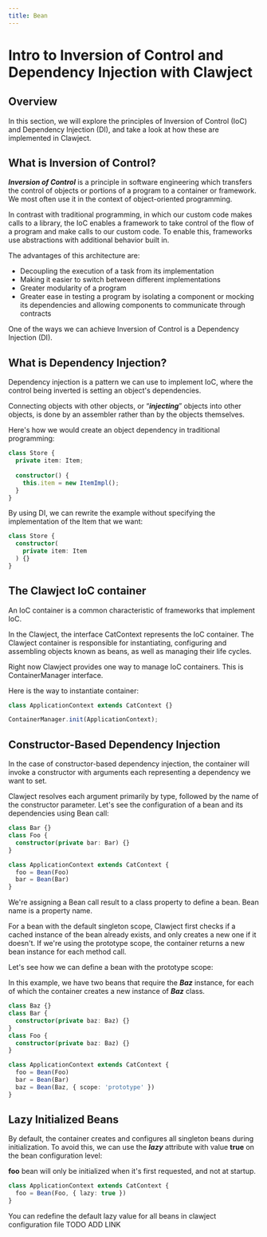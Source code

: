 ```yaml
---
title: Bean
---
```


# Intro to Inversion of Control and Dependency Injection with Clawject

## Overview

In this section, we will explore the principles of Inversion of Control (IoC) and Dependency Injection (DI),
and take a look at how these are implemented in Clawject.

## What is Inversion of Control?

***Inversion of Control*** is a principle in software engineering which transfers the control
of objects or portions of a program to a container or framework.
We most often use it in the context of object-oriented programming.

In contrast with traditional programming, in which our custom code makes calls to a library,
the IoC enables a framework to take control of the flow of a program and make calls to our custom code.
To enable this, frameworks use abstractions with additional behavior built in.

The advantages of this architecture are:
- Decoupling the execution of a task from its implementation
- Making it easier to switch between different implementations
- Greater modularity of a program
- Greater ease in testing a program by isolating a component or mocking its dependencies
and allowing components to communicate through contracts

One of the ways we can achieve Inversion of Control is a Dependency Injection (DI).

## What is Dependency Injection?
Dependency injection is a pattern we can use to implement IoC,
where the control being inverted is setting an object's dependencies.

Connecting objects with other objects, or “***injecting***” objects into other objects, is done by an assembler rather than by the objects themselves.

Here's how we would create an object dependency in traditional programming:

```ts
class Store {
  private item: Item;
    
  constructor() {
    this.item = new ItemImpl();
  }
}
```

By using DI, we can rewrite the example without specifying the implementation of the Item that we want:
```ts
class Store {
  constructor(
    private item: Item
  ) {}
}
```

## The Clawject IoC container

An IoC container is a common characteristic of frameworks that implement IoC.

In the Clawject, the interface CatContext represents the IoC container.
The Clawject container is responsible for instantiating, configuring and assembling objects known as beans,
as well as managing their life cycles.

Right now Clawject provides one way to manage IoC containers. This is ContainerManager interface.

Here is the way to instantiate container:

```ts
class ApplicationContext extends CatContext {}

ContainerManager.init(ApplicationContext);
```

## Constructor-Based Dependency Injection

In the case of constructor-based dependency injection,
the container will invoke a constructor with arguments each representing a dependency we want to set.

Clawject resolves each argument primarily by type, followed by the name of the constructor parameter.
Let's see the configuration of a bean and its dependencies using Bean call:

```ts
class Bar {}
class Foo {
  constructor(private bar: Bar) {}
}

class ApplicationContext extends CatContext {
  foo = Bean(Foo)
  bar = Bean(Bar)
}
```

We're assigning a Bean call result to a class property to define a bean.
Bean name is a property name.

For a bean with the default singleton scope, Clawject first checks if a cached instance of the bean already exists,
and only creates a new one if it doesn't. 
If we're using the prototype scope, the container returns a new bean instance for each method call.

Let's see how we can define a bean with the prototype scope:

In this example, we have two beans that require the ***Baz*** instance,
for each of which the container creates a new instance of ***Baz*** class.

```ts
class Baz {}
class Bar {
  constructor(private baz: Baz) {}
}
class Foo {
  constructor(private baz: Baz) {}
}

class ApplicationContext extends CatContext {
  foo = Bean(Foo)
  bar = Bean(Bar)
  baz = Bean(Baz, { scope: 'prototype' })
}
```

## Lazy Initialized Beans
By default, the container creates and configures all singleton beans during initialization.
To avoid this, we can use the ***lazy*** attribute with value **true** on the bean configuration level: 

**foo** bean will only be initialized when it's first requested, and not at startup.

```ts
class ApplicationContext extends CatContext {
  foo = Bean(Foo, { lazy: true })
}
```

You can redefine the default lazy value for all beans in clawject configuration file TODO ADD LINK
